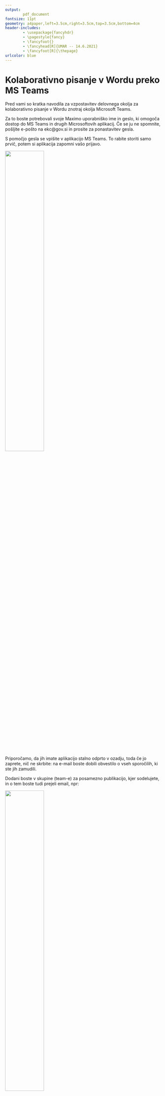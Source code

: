 ```yaml
---
output:
        pdf_document
fontsize: 11pt
geometry: a4paper,left=3.5cm,right=3.5cm,top=3.5cm,bottom=4cm
header-includes:
        - \usepackage{fancyhdr}
        - \pagestyle{fancy}
        - \fancyfoot{}
        - \fancyhead[R]{UMAR -- 14.6.2021}
        - \fancyfoot[R]{\thepage}
urlcolor: blue
---
```

        
\newpage


# Kolaborativno pisanje v Wordu preko MS Teams{-}

Pred vami so kratka navodila za vzpostavitev delovnega okolja za kolaborativno pisanje v Wordu znotraj okolja Microsoft Teams.  

Za to boste potrebovali svoje Maximo uporabniško ime in geslo, ki omogoča dostop do MS Teams in drugih Microsoftovih aplikacij. Če se ju ne spomnite, pošljite e-pošto na ekc@gov.si in prosite za ponastavitev gesla. 

S pomočjo gesla se vpišite v aplikacijo MS Teams. To rabite storiti samo prvič, potem si aplikacija zapomni vašo prijavo. 

![](../images/onedrive09.png){width=50%}


Priporočamo, da jih imate aplikacijo stalno odprto v ozadju, toda če jo zaprete, nič ne skrbite: na e-mail boste dobili obvestilo o vseh sporočilih, ki ste jih zamudili. 

Dodani boste v skupine (team-e) za posamezno publikacijo, kjer sodelujete, in o tem boste tudi prejeli email, npr: 

![](../images/onedrive06.png){width=50%}

V aplikaciji MS Teams boste  na levi strani zdaj tudi videli dodano novo skupino, katere del ste:

![](../images/onedrive05.png){width=50%}

Znotraj vsake skupine je vedno splošen kanal `General`, potem pa poljubno število drugih kanalov, ki jih ustvarite uporabniki. 

Urednik bo za vsako novo publikacijo odprl nov kanal in vas o tem obvestil, če sodelujete pri pisanju ali pri popravkih^[Obvestilo boste dobili preko Teamsov ali preko e-maila, če ga zgrešite tam.]. Hkrati vam bo tudi povedal, da je v skupno uporabo dal Word datoteko, ki jo najdete, tako da najprej na levi strani izberete pravi kanal, potem pa zgoraj izberete zavihek `Files`.

![](../images/onedrive07.png){width=90%}

Tam najdete ime Word datoteke, ki jo iščete in kliknete nanjo. 

![](../images/onedrive08.png){width=80%}


Datoteka se bo odprla kar neposredno v Teamsih, toda če jo želite urejati, jo morate odpreti v navadnem Wordu, torej v namizni aplikaciji. 

To naredite tako, da klikente na puščico poleg `Edit Document` oz. `Uredi dokument` zgoraj desno in izberete `Open in Desktop App` oz. `Odpri v namizni aplikaciji`.

![](../images/onedrive03.png){width=70%}

Tako imate datoteko zdaj odprto v svoji Word aplikaciji, vendar za razliko od situacije, na katero ste navajeni, v njej lahko dela več ljudi naenkrat. 

S klikom na gumb `Share` oz. `Deli` zgoraj desno boste na desni videli, kdo vse sodeluje na dokumentu.

![](../images/zotero14.png){width=40%}


Sočasno delo v praksi poteka tako, da le z manjšim zamikom vidite spremembe, ki jih v dokument vnašajo vaši soavtorji - in oni vaše. Shranjevanje načeloma ni potrebno, saj se vse spremembe shranijo avtomatično - vkolikor pa se niso, vas bo aplikacija sama opozorila, da jih je potrebno shraniti.

Da ne bi prišlo do navzkrižnega dela na istem odstavku, se posamezen odstavek zaklene za ostale uporabnike, kadar nekdo dela na njem, kar lahko tudi vidite, kot na primer tu: 


![](../images/onedrive04.png){width=50%}


Dogovorjeno je, da _lastnik_ dokumenta -- torej urednik -- vklopi sledenje spremembam in ga _zaklene_: tako ga ne more nihče ponesreči izklopiti. Tako ima samo urednik možnost sprejemati ali zavračati spremembe, ki jih ustvarite ostali avtorji.

Znotraj dokumenta lahko kot običajno dodajate tudi komentarje, hkrati pa imate zdaj za vsako publikacijo na voljo tudi poseben Teams kanal, kjer lahko s soavtorji debatirate o publikaciji. 


Ko je dokument končan in urejen in je skupno delo zaključeno, ga urednik prekopira v ustrezno mapo na G: disku. 


 Lejla Fajić/UMAR/GOV@SVN, Rotija Kmet-Zupančič/UMAR/GOV@SVN, Marta Gregorčič/UMAR/GOV@SVN, Matevž Hribernik/UMAR/GOV@SVN, Urška Brodar/UMAR/GOV@SVN